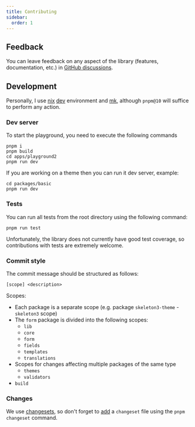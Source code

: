 ```yaml
---
title: Contributing
sidebar:
  order: 1
---
```


## Feedback

You can leave feedback on any aspect of the library (features, documentation, etc.)
in [GitHub discussions](https://github.com/x0k/svelte-jsonschema-form/discussions).

## Development

Personally, I use [nix](https://nixos.wiki/wiki/Nix_package_manager)
[dev](https://nix.dev/manual/nix/2.26/command-ref/new-cli/nix3-develop)
environment and [mk](https://github.com/x0k/mk), although `pnpm@10` will suffice
to perform any action.

### Dev server

To start the playground, you need to execute the following commands

```shell
pnpm i
pnpm build
cd apps/playground2
pnpm run dev
```

If you are working on a theme then you can run it dev server, example:

```shell
cd packages/basic
pnpm run dev
```

### Tests

You can run all tests from the root directory using the following command:

```shell
pnpm run test
```

Unfortunately, the library does not currently have good test coverage,
so contributions with tests are extremely welcome.

### Commit style

The commit message should be structured as follows:

```
[scope] <description>
```

Scopes:
- Each package is a separate scope (e.g. package `skeleton3-theme` - `skeleton3` scope)
- The `form` package is divided into the following scopes:
  - `lib`
  - `core`
  - `form`
  - `fields`
  - `templates`
  - `translations`
- Scopes for changes affecting multiple packages of the same type
  - `themes`
  - `validators`
- `build`

### Changes

We use [changesets](https://github.com/changesets/changesets/tree/main), so
don't forget to [add](https://github.com/changesets/changesets/blob/main/docs/adding-a-changeset.md)
a `changeset` file using the `pnpm changeset` command.
